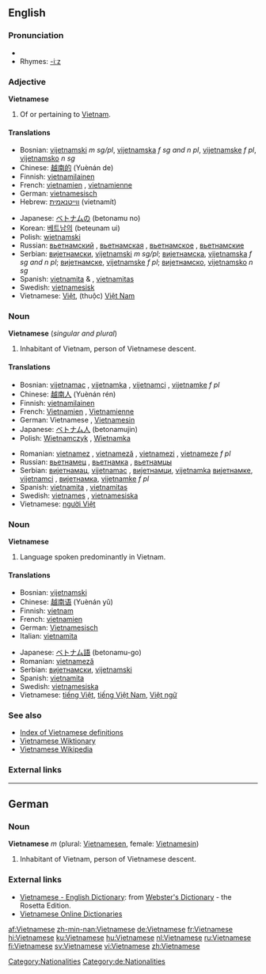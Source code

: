 {{interwiktionary|code=vi}}
==English==
{{wikipedia}}

===Pronunciation===
* {{audio|en-us-Vietnamese.ogg|Audio (US)}}
* Rhymes: [[Rhymes:English:-iːz|-iːz]]

===Adjective===
'''Vietnamese'''

# Of or pertaining to [[Vietnam]].

====Translations====
{{top}}
* Bosnian: [[vijetnamski]] ''m sg/pl'', [[vijetnamska]] ''f sg and n pl'', [[vijetnamske]] ''f pl'', [[vijetnamsko]] ''n sg''
* Chinese: [[越南的]] (Yuènán de)
* Finnish: [[vietnamilainen]]
* French: [[vietnamien]] {{m}}, [[vietnamienne]] {{f}}
* German: [[vietnamesisch]]
* Hebrew: [[ווייטנאמית]] (vietnamít)
{{mid}}
* Japanese: [[ベトナム]]の (betonamu no)
* Korean: [[베트남]]의 (beteunam ui)
* Polish: [[wietnamski]]
* Russian: [[вьетнамский]] {{m}}, [[вьетнамская]] {{f}}, [[вьетнамское]] {{n}}, [[вьетнамские]] {{p}}
* Serbian: [[вијетнамски]], [[vijetnamski]] ''m sg/pl''; [[вијетнамска]], [[vijetnamska]] ''f sg and n pl''; [[вијетнамске]], [[vijetnamske]] ''f pl''; [[вијетнамско]], [[vijetnamsko]] ''n sg''
* Spanish: [[vietnamita]] {{m}} & {{f}}, [[vietnamitas]] {{p}}
* Swedish: [[vietnamesisk]]
* Vietnamese: [[Việt]], (thuộc) [[Việt Nam]]
{{bottom}}

===Noun===
'''Vietnamese''' (''singular and plural'')

# Inhabitant of Vietnam, person of Vietnamese descent.

====Translations====
{{top}}
* Bosnian: [[vijetnamac]] {{m}}, [[vijetnamka]] {{f}}, [[vijetnamci]] {{p}}, [[vijetnamke]] ''f pl''
* Chinese: [[越南人]] (Yuènán rén)
* Finnish: [[vietnamilainen]]
* French: [[Vietnamien]] {{m}}, [[Vietnamienne]] {{f}}
* German: Vietnamese {{m}}, [[Vietnamesin]] {{f}}
* Japanese: [[ベトナム人]] (betonamujin)
* Polish: [[Wietnamczyk]] {{m}}, [[Wietnamka]] {{f}}
{{mid}}
* Romanian: [[vietnamez]] {{m}}, [[vietnameză]] {{f}}, [[vietnamezi]] {{p}}, [[vietnameze]] ''f pl''
* Russian: [[вьетнамец]] {{m}}, [[вьетнамка]] {{f}}, [[вьетнамцы]] {{p}}
* Serbian: [[вијетнамац]], [[vijetnamac]] {{m}}, [[вијетнамци]], [[vijetnamka]] {{f}} [[вијетнамке]], [[vijetnamci]] {{p}}, [[вијетнамка]], [[vijetnamke]] ''f pl''
* Spanish: [[vietnamita]] {{m|f}}, [[vietnamitas]] {{p}}
* Swedish: [[vietnames]] {{m}}, [[vietnamesiska]] {{f}}
* Vietnamese: [[người Việt]]
{{bottom}}

===Noun===
'''Vietnamese'''

# Language spoken predominantly in Vietnam.

====Translations====
{{top}}
* Bosnian: [[vijetnamski]] {{m}}
* Chinese: [[越南语]] (Yuènán yǔ)
* Finnish: [[vietnam]]
* French: [[vietnamien]] {{m}}
* German: [[Vietnamesisch]] {{n}}
* Italian: [[vietnamita]] {{m}}
{{mid}}
* Japanese: [[ベトナム語]] (betonamu-go)
* Romanian: [[vietnameză]] {{f}}
* Serbian: [[вијетнамски]], [[vijetnamski]] {{m}}
* Spanish: [[vietnamita]] {{m}}
* Swedish: [[vietnamesiska]]
* Vietnamese: [[tiếng Việt]], [[tiếng Việt Nam]], [[Việt ngữ]]
{{bottom}}

===See also===
* [[Wiktionary:Vietnamese index|Index of Vietnamese definitions]]
* [[:vi:Trang Chính|Vietnamese Wiktionary]]
* [[:vi:w:Trang Chính|Vietnamese Wikipedia]]

===External links===
{{ethnologue|code=vie}}

----

==German==

===Noun===
'''Vietnamese''' ''m'' (plural: [[Vietnamesen]], female: [[Vietnamesin]])

# Inhabitant of Vietnam, person of Vietnamese descent.

===External links===
* [http://www.websters-online-dictionary.org/definition/Vietnamese-english/ Vietnamese - English Dictionary]: from [http://www.websters-online-dictionary.org/ Webster's Dictionary] - the Rosetta Edition.
* [http://vdict.com Vietnamese Online Dictionaries]

[[Category:Nationalities]]
[[Category:de:Nationalities]]

[[af:Vietnamese]]
[[zh-min-nan:Vietnamese]]
[[de:Vietnamese]]
[[fr:Vietnamese]]
[[hi:Vietnamese]]
[[ku:Vietnamese]]
[[hu:Vietnamese]]
[[nl:Vietnamese]]
[[ru:Vietnamese]]
[[fi:Vietnamese]]
[[sv:Vietnamese]]
[[vi:Vietnamese]]
[[zh:Vietnamese]]